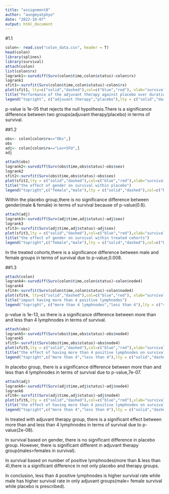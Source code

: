 ```yaml
---
title: "assignment8"
author: "aungmyatphyo"
date: "2022-10-07"
output: html_document
---
```

#1.1
```r
colon<- read.csv("colon_data.csv", header = T)
head(colon)
library(splines)
library(survival)
attach(colon)
list(colon$rx)
logrank1<-survdiff(Surv(colon$time,colon$status)~colon$rx)
logrank1
sfit1<-survfit(Surv(colon$time,colon$status)~colon$rx)
plot(sfit1, lty=c("solid","dashed"),col=c("blue","red"), xlab="survival times in days", ylab="survival probability")
title("Performance of the adjuvant therapy against placebo over duration of trial")
legend("topright", c("adjuvant therapy","placebo"),lty = c("solid","dashed"),col=c("blue","red"))
```
p-value is 1e-05 that rejects the null hypothesis.There is a significance difference between two groups(adjuvant therapy/placebo) in terms of survival.

##1.2
```r
obs<- colon[colon$rx=="Obs",]
obs
adj<- colon[colon$rx=="Lev+5FU",]
adj
```

```r
attach(obs)
logrank2<-survdiff(Surv(obs$time,obs$status)~obs$sex)
logrank2
sfit2<-survfit(Surv(obs$time,obs$status)~obs$sex)
plot(sfit2,lty = c("solid","dashed"),col=c("blue","red"),xlab="survival times in days", ylab="survival probability")
title("the effect of gender on survival within placebo")
legend("topright",c("female","male"),lty = c("solid","dashed"),col=c("blue","red"))
```
Within the placebo group,there is no significance difference between gender(male & female) in terms of survival because of p-value(0.8).

```r
attach(adj)
logrank3<-survdiff(Surv(adj$time,adj$status)~adj$sex)
logrank3
sfit3<-survfit(Surv(adj$time,adj$status)~adj$sex)
plot(sfit3,lty = c("solid","dashed"),col=c("blue","red"),xlab="survival times in days", ylab="survival probability")
title("the effect of gender on survival within treated cohorts")
legend("topright",c("female","male"),lty = c("solid","dashed"),col=c("blue","red"))
```
In the treated cohorts,there is a significance difference between male and female groups in terms of survival due to p-value,0.008.

##1.3
```r
attach(colon)
logrank4<-survdiff(Surv(colon$time,colon$status)~colon$node4)
logrank4
sfit4<-survfit(Surv(colon$time,colon$status)~colon$node4)
plot(sfit4, lty=c("solid","dashed"),col=c("blue","red"), xlab="survival times in days", ylab="survival probability")
title("impact having more than 4 positive lymphnodes")
legend("topright", c("more than 4 lymphnodes","less than 4"),lty = c("solid","dashed"),col=c("blue","red"))
```
p-value is 1e-13, so there is a significance difference between more than and less than 4 lymphnodes in terms of survival.

```r
attach(obs)
logrank5<-survdiff(Surv(obs$time,obs$status)~obs$node4)
logrank5
sfit5<-survfit(Surv(obs$time,obs$status)~obs$node4)
plot(sfit5,lty = c("solid","dashed"),col=c("blue","red"),xlab="survival times in days", ylab="survival probability")
title("the effect of having more than 4 positive lymphnodes on survival within placebo group")
legend("topright",c("more than 4","less than 4"),lty = c("solid","dashed"),col=c("blue","red"))
```
In placebo group, there is a significance difference between more than and less than 4 lymphnodes in terms of survival due to p-value,7e-07.

```r
attach(adj)
logrank6<-survdiff(Surv(adj$time,adj$status)~adj$node4)
logrank6
sfit6<-survfit(Surv(adj$time,adj$status)~adj$node4)
plot(sfit6,lty = c("solid","dashed"),col=c("blue","red"),xlab="survival times in days", ylab="survival probability")
title("the effect of having more than 4 positive lymphnodes on survival within treated cohorts")
legend("topright",c("more than 4","less than 4"),lty = c("solid","dashed"),col=c("blue","red"))
```
In treated with adjuvant therapy group, there is a significant effect between more than and less than 4 lymphnodes in terms of survival due to p-value(2e-08).

In survival based on gender, there is no significant difference in placebo group. However, there is significant different in adjuvant therapy group(males>females in survival).

In survival based on number of positive lymphnodes(more than & less than 4),there is a significant difference in not only placebo and therapy groups.

In conclusion, less than 4 positive lymphnodes is higher survival rate while male has higher survival rate in only adjuvant groups(male= female survival while placebo is prescribed).